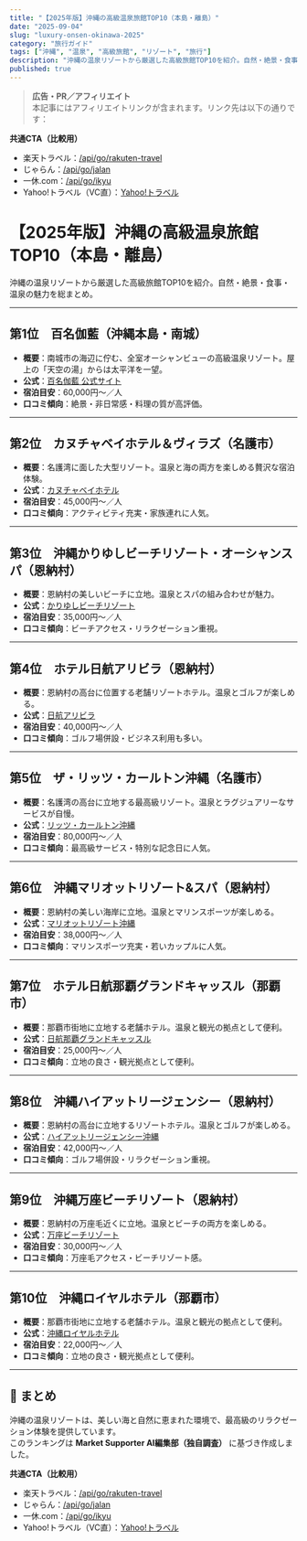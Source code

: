 ```yaml
---
title: "【2025年版】沖縄の高級温泉旅館TOP10（本島・離島）"
date: "2025-09-04"
slug: "luxury-onsen-okinawa-2025"
category: "旅行ガイド"
tags: ["沖縄", "温泉", "高級旅館", "リゾート", "旅行"]
description: "沖縄の温泉リゾートから厳選した高級旅館TOP10を紹介。自然・絶景・食事・温泉の魅力を総まとめ。公式サイトや口コミ傾向もチェック可能。"
published: true
---
```


> **広告・PR／アフィリエイト**  
> 本記事にはアフィリエイトリンクが含まれます。リンク先は以下の通りです：  

**共通CTA（比較用）**  
- 楽天トラベル：[/api/go/rakuten-travel](/api/go/rakuten-travel)  
- じゃらん：[/api/go/jalan](/api/go/jalan)  
- 一休.com：[/api/go/ikyu](/api/go/ikyu)  
- Yahoo!トラベル（VC直）：<a href="//ck.jp.ap.valuecommerce.com/servlet/referral?sid=3751180&pid=892040663" rel="nofollow"><img src="//ad.jp.ap.valuecommerce.com/servlet/gifbanner?sid=3751180&pid=892040663" height="1" width="1" border="0">Yahoo!トラベル</a>

# 【2025年版】沖縄の高級温泉旅館TOP10（本島・離島）

沖縄の温泉リゾートから厳選した高級旅館TOP10を紹介。自然・絶景・食事・温泉の魅力を総まとめ。

---

## 第1位　百名伽藍（沖縄本島・南城）

- **概要**：南城市の海辺に佇む、全室オーシャンビューの高級温泉リゾート。屋上の「天空の湯」からは太平洋を一望。  
- **公式**：[百名伽藍 公式サイト](https://www.hyakunagaran.com/)  
- **宿泊目安**：60,000円〜／人  
- **口コミ傾向**：絶景・非日常感・料理の質が高評価。  

---

## 第2位　カヌチャベイホテル＆ヴィラズ（名護市）

- **概要**：名護湾に面した大型リゾート。温泉と海の両方を楽しめる贅沢な宿泊体験。  
- **公式**：[カヌチャベイホテル](https://www.kanucha.jp/)  
- **宿泊目安**：45,000円〜／人  
- **口コミ傾向**：アクティビティ充実・家族連れに人気。  

---

## 第3位　沖縄かりゆしビーチリゾート・オーシャンスパ（恩納村）

- **概要**：恩納村の美しいビーチに立地。温泉とスパの組み合わせが魅力。  
- **公式**：[かりゆしビーチリゾート](https://www.kariyushi.com/)  
- **宿泊目安**：35,000円〜／人  
- **口コミ傾向**：ビーチアクセス・リラクゼーション重視。  

---

## 第4位　ホテル日航アリビラ（恩納村）

- **概要**：恩納村の高台に位置する老舗リゾートホテル。温泉とゴルフが楽しめる。  
- **公式**：[日航アリビラ](https://www.nikkohotels.com/aribira/)  
- **宿泊目安**：40,000円〜／人  
- **口コミ傾向**：ゴルフ場併設・ビジネス利用も多い。  

---

## 第5位　ザ・リッツ・カールトン沖縄（名護市）

- **概要**：名護湾の高台に立地する最高級リゾート。温泉とラグジュアリーなサービスが自慢。  
- **公式**：[リッツ・カールトン沖縄](https://www.ritzcarlton.com/okinawa)  
- **宿泊目安**：80,000円〜／人  
- **口コミ傾向**：最高級サービス・特別な記念日に人気。  

---

## 第6位　沖縄マリオットリゾート&スパ（恩納村）

- **概要**：恩納村の美しい海岸に立地。温泉とマリンスポーツが楽しめる。  
- **公式**：[マリオットリゾート沖縄](https://www.marriott.com/okinawa)  
- **宿泊目安**：38,000円〜／人  
- **口コミ傾向**：マリンスポーツ充実・若いカップルに人気。  

---

## 第7位　ホテル日航那覇グランドキャッスル（那覇市）

- **概要**：那覇市街地に立地する老舗ホテル。温泉と観光の拠点として便利。  
- **公式**：[日航那覇グランドキャッスル](https://www.nikkohotels.com/naha-grand-castle/)  
- **宿泊目安**：25,000円〜／人  
- **口コミ傾向**：立地の良さ・観光拠点として便利。  

---

## 第8位　沖縄ハイアットリージェンシー（恩納村）

- **概要**：恩納村の高台に立地するリゾートホテル。温泉とゴルフが楽しめる。  
- **公式**：[ハイアットリージェンシー沖縄](https://www.hyatt.com/okinawa)  
- **宿泊目安**：42,000円〜／人  
- **口コミ傾向**：ゴルフ場併設・リラクゼーション重視。  

---

## 第9位　沖縄万座ビーチリゾート（恩納村）

- **概要**：恩納村の万座毛近くに立地。温泉とビーチの両方を楽しめる。  
- **公式**：[万座ビーチリゾート](https://www.manzabeach.com/)  
- **宿泊目安**：30,000円〜／人  
- **口コミ傾向**：万座毛アクセス・ビーチリゾート感。  

---

## 第10位　沖縄ロイヤルホテル（那覇市）

- **概要**：那覇市街地に立地する老舗ホテル。温泉と観光の拠点として便利。  
- **公式**：[沖縄ロイヤルホテル](https://www.royalhotel.co.jp/okinawa/)  
- **宿泊目安**：22,000円〜／人  
- **口コミ傾向**：立地の良さ・観光拠点として便利。  

---

## 📌 まとめ
沖縄の温泉リゾートは、美しい海と自然に恵まれた環境で、最高級のリラクゼーション体験を提供しています。  
このランキングは **Market Supporter AI編集部（独自調査）** に基づき作成しました。  

**共通CTA（比較用）**  
- 楽天トラベル：[/api/go/rakuten-travel](/api/go/rakuten-travel)  
- じゃらん：[/api/go/jalan](/api/go/jalan)  
- 一休.com：[/api/go/ikyu](/api/go/ikyu)  
- Yahoo!トラベル（VC直）：<a href="//ck.jp.ap.valuecommerce.com/servlet/referral?sid=3751180&pid=892040663" rel="nofollow"><img src="//ad.jp.ap.valuecommerce.com/servlet/gifbanner?sid=3751180&pid=892040663" height="1" width="1" border="0">Yahoo!トラベル</a>
